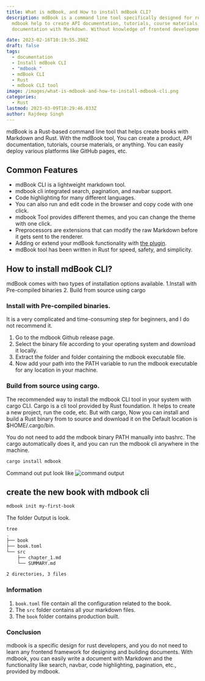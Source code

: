 ```yaml
---
title: What is mdBook, and How to install mdBook CLI?
description: mdBook is a command line tool specifically designed for rust developers.
  mdbook help to create API documentation, tutorials, course materials, or
  documentation with Markdown. Without knowledge of frontend development.

date: 2023-02-16T10:19:55.398Z
draft: false
tags:
  - documentation
  - Install mdBook CLI
  - "mdbook "
  - mdBook CLI
  - Rust
  - mdbook CLI tool
image: /images/what-is-mdbook-and-how-to-install-mdbook-cli.png
categories:
  - Rust
lastmod: 2023-03-09T10:29:46.033Z
author: Rajdeep Singh
---
```


mdBook is a Rust-based command line tool that helps create books with Markdown and Rust. With the mdBook tool, You can create a product, API documentation, tutorials, course materials, or anything. You can easily deploy various platforms like GitHub pages, etc.

## Common Features
- mdBook CLI  is a lightweight markdown tool.
- mdbook cli integrated search, pagination, and navbar support.
- Code highlighting for many different languages.
- You can also run and edit code in the browser and copy code with one click.
- mdbook Tool provides different themes, and you can change the theme with one click.
- Preprocessors are extensions that can modify the raw Markdown before it gets sent to the renderer.
- Adding or extend your mdBook functionality with [the plugin](https://github.com/rust-lang/mdBook/wiki/Third-party-plugins).
- mdBook tool has been written in Rust for speed, safety, and simplicity.

## How to install mdBook CLI?
mdBook comes with two types of installation options available.
1.Install with Pre-compiled binaries
2. Build from source using cargo

### Install with Pre-compiled binaries.
It is a very complicated and time-consuming step for beginners, and I do not recommend it. 
1. Go to the mdbook Github release page.
2. Select the binary file according to your operating system and download it locally.
3. Extract the folder and folder containing the mdbook executable file. 
4. Now add your path into the PATH variable to run the mdbook executable for any location in your machine.


### Build from source using cargo.
The recommended way to install the mdbook CLI tool in your system with cargo CLI. Cargo is a cli tool provided by Rust foundation. It helps to create a new project, run the code, etc.
But with cargo, Now you can install and build a Rust binary from to source and download it on the Default location is $HOME/.cargo/bin.

You do not need to add the mdbook binary PATH manually into bashrc. The cargo automatically does it, and you can run the mdbook cli anywhere in the machine.

```bash
cargo install mdbook
```
Command out put look like
![command output](/images/install-mdbook.png 'command output')

## create the new book with mdbook cli
```bash
mdbook init my-first-book
```

The folder Output is look. 

```bash
tree
.
├── book
├── book.toml
└── src
    ├── chapter_1.md
    └── SUMMARY.md

2 directories, 3 files
```
### Information
1. `book.toml` file contain all the configuration related to the book.
2. The `src` folder contains all your markdown files.
3. The `book` folder contains production built.


### Conclusion

mdbook is a specific design for rust developers, and you do not need to learn any frontend framework for designing and building documents. With mdbook, you can easily write a document with Markdown and the functionality like search, navbar, code highlighting, pagination, etc., provided by mdbook.